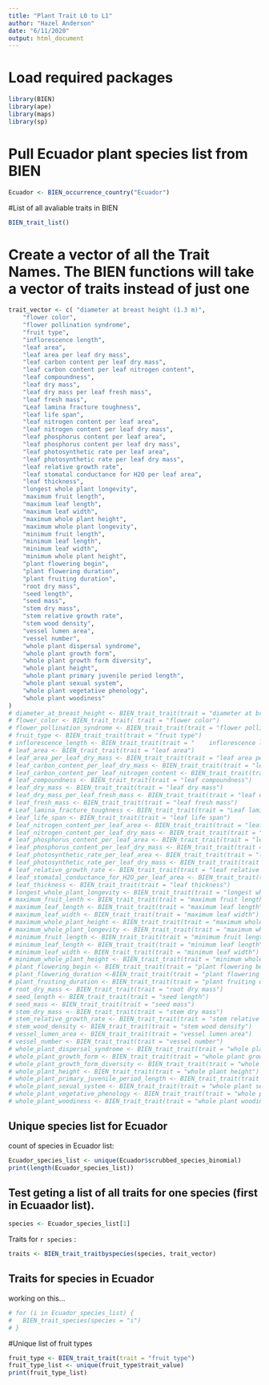 ```yaml
---
title: "Plant Trait L0 to L1"
author: "Hazel Anderson"
date: "6/11/2020"
output: html_document
---
```


# Load required packages
```r
library(BIEN)
library(ape)
library(maps)
library(sp)
```
# Pull Ecuador plant species list from BIEN
```r
Ecuador <- BIEN_occurrence_country("Ecuador")
```

#List of all avaliable traits in BIEN
```r
BIEN_trait_list()
```

# Create a vector of all the Trait Names.  The BIEN functions will take a vector of traits instead of just one


```r

trait_vector <- c( "diameter at breast height (1.3 m)", 
    "flower color", 
    "flower pollination syndrome", 
    "fruit type", 
    "inflorescence length", 
    "leaf area", 
    "leaf area per leaf dry mass", 
    "leaf carbon content per leaf dry mass", 
    "leaf carbon content per leaf nitrogen content", 
    "leaf compoundness", 
    "leaf dry mass", 
    "leaf dry mass per leaf fresh mass", 
    "leaf fresh mass", 
    "Leaf lamina fracture toughness", 
    "leaf life span", 
    "leaf nitrogen content per leaf area", 
    "leaf nitrogen content per leaf dry mass", 
    "leaf phosphorus content per leaf area", 
    "leaf phosphorus content per leaf dry mass", 
    "leaf photosynthetic rate per leaf area", 
    "leaf photosynthetic rate per leaf dry mass", 
    "leaf relative growth rate", 
    "leaf stomatal conductance for H2O per leaf area", 
    "leaf thickness", 
    "longest whole plant longevity", 
    "maximum fruit length", 
    "maximum leaf length", 
    "maximum leaf width", 
    "maximum whole plant height", 
    "maximum whole plant longevity", 
    "minimum fruit length", 
    "minimum leaf length", 
    "minimum leaf width", 
    "minimum whole plant height", 
    "plant flowering begin", 
    "plant flowering duration", 
    "plant fruiting duration", 
    "root dry mass", 
    "seed length", 
    "seed mass", 
    "stem dry mass", 
    "stem relative growth rate", 
    "stem wood density", 
    "vessel lumen area", 
    "vessel number", 
    "whole plant dispersal syndrome", 
    "whole plant growth form", 
    "whole plant growth form diversity", 
    "whole plant height", 
    "whole plant primary juvenile period length", 
    "whole plant sexual system", 
    "whole plant vegetative phenology", 
    "whole plant woodiness"
)
# diameter_at_breast_height <- BIEN_trait_trait(trait = "diameter at breast height (1.3 m)")
# flower_color <- BIEN_trait_trait( trait = "flower color")
# flower_pollination_syndrome <- BIEN_trait_trait(trait = "flower pollination syndrome")
# fruit_type <- BIEN_trait_trait(trait = "fruit type")
# inflorescence_length <- BIEN_trait_trait(trait = "	inflorescence length")
# leaf_area <- BIEN_trait_trait(trait = "leaf area")
# leaf_area_per_leaf_dry_mass <- BIEN_trait_trait(trait = "leaf area per leaf dry mass")
# leaf_carbon_content_per_leaf_dry_mass <- BIEN_trait_trait(trait = "leaf carbon content per leaf dry mass")
# leaf_carbon_content_per_leaf_nitrogen_content <- BIEN_trait_trait(trait = "leaf carbon content per leaf nitrogen content")
# leaf_compoundness <- BIEN_trait_trait(trait = "leaf compoundness")
# leaf_dry_mass <- BIEN_trait_trait(trait = "leaf dry mass")
# leaf_dry_mass_per_leaf_fresh_mass <- BIEN_trait_trait(trait = "leaf dry mass per leaf fresh mass")
# leaf_fresh_mass <- BIEN_trait_trait(trait = "leaf fresh mass")
# Leaf_lamina_fracture_toughness <- BIEN_trait_trait(trait = "Leaf lamina fracture toughness")
# leaf_life_span <- BIEN_trait_trait(trait = "leaf life span")
# leaf_nitrogen_content_per_leaf_area <- BIEN_trait_trait(trait = "leaf nitrogen content per leaf area")
# leaf_nitrogen_content_per_leaf_dry_mass <- BIEN_trait_trait(trait = "leaf nitrogen content per leaf dry mass")
# leaf_phosphorus_content_per_leaf_area <- BIEN_trait_trait(trait = "leaf phosphorus content per leaf area")
# leaf_phosphorus_content_per_leaf_dry_mass <- BIEN_trait_trait(trait = "leaf phosphorus content per leaf dry mass")
# leaf_photosynthetic_rate_per_leaf_area <- BIEN_trait_trait(trait = "leaf photosynthetic rate per leaf area")
# leaf_photosynthetic_rate_per_leaf_dry_mass <- BIEN_trait_trait(trait = "leaf photosynthetic rate per leaf dry mass")
# leaf_relative_growth_rate <- BIEN_trait_trait(trait = "leaf relative growth rate")
# leaf_stomatal_conductance_for_H2O_per_leaf_area <- BIEN_trait_trait(trait = "leaf stomatal conductance for H2O per leaf area")
# leaf_thickness <- BIEN_trait_trait(trait = "leaf thickness")
# longest_whole_plant_longevity <- BIEN_trait_trait(trait = "longest whole plant longevity")
# maximum_fruit_lenth <- BIEN_trait_trait(trait = "maximum fruit length")
# maximum_leaf_length <- BIEN_trait_trait(trait = "maximum leaf length")
# maximum_leaf_width <- BIEN_trait_trait(trait = "maximum leaf width")
# maximum_whole_plant_height <- BIEN_trait_trait(trait = "maximum whole plant height")
# maximum_whole_plant_longevity <- BIEN_trait_trait(trait = "maximum whole plant longevity")
# minimum_fruit_length <- BIEN_trait_trait(trait = "minimum fruit length")
# minimum_leaf_length <- BIEN_trait_trait(trait = "minimum leaf length")
# minimum_leaf_width <- BIEN_trait_trait(trait = "minimum leaf width")
# minimum_whole_plant_height <- BIEN_trait_trait(trait = "minimum whole plant height")
# plant_flowering_begin <- BIEN_trait_trait(trait = "plant flowering begin")
# plant_flowering_duration <-BIEN_trait_trait(trait = "plant flowering duration")
# plant_fruiting_duration <- BIEN_trait_trait(trait = "plant fruiting duration")
# root_dry_mass <- BIEN_trait_trait(trait = "root dry mass")
# seed_length <- BIEN_trait_trait(trait = "seed length")
# seed_mass <- BIEN_trait_trait(trait = "seed mass")
# stem_dry_mass <- BIEN_trait_trait(trait = "stem dry mass")
# stem_relative_growth_rate <- BIEN_trait_trait(trait = "stem relative growth rate")
# stem_wood_density <- BIEN_trait_trait(trait = "stem wood density")
# vessel_lumen_area <- BIEN_trait_trait(trait = "vessel lumen area")
# vessel_number <- BIEN_trait_trait(trait = "vessel number")
# whole_plant_dispersal_syndrome <- BIEN_trait_trait(trait = "whole plant dispersal syndrome")
# whole_plant_growth_form <- BIEN_trait_trait(trait = "whole plant growth form")
# whole_plant_growth_form_diversity <- BIEN_trait_trait(trait = "whole plant growth form diversity")
# whole_plant_height <- BIEN_trait_trait(trait = "whole plant height")
# whole_plant_primary_juvenile_period_length <- BIEN_trait_trait(trait = "whole plant primary juvenile period length")
# whole_plant_sexual_system <- BIEN_trait_trait(trait = "whole plant sexual system")
# whole_plant_vegetative_phenology <- BIEN_trait_trait(trait = "whole plant vegetative phenology")
# whole_plant_woodiness <- BIEN_trait_trait(trait = "whole plant woodiness")
```

## Unique species list for Ecuador

count of species in Ecuador list: 

```r
Ecuador_species_list <- unique(Ecuador$scrubbed_species_binomial)
print(length(Ecuador_species_list))
```


## Test geting a list of all traits for one species (first in Ecuaador list).  

```r
species <- Ecuador_species_list[1]
```


Traits for `r species` : 

```r
traits <- BIEN_trait_traitbyspecies(species, trait_vector)
```



## Traits for species in Ecuador

working on this...

```r
# for (i in Ecuador_species_list) {
#   BIEN_trait_species(species = "i")
# }
```

#Unique list of fruit types
```r
fruit_type <- BIEN_trait_trait(trait = "fruit type")
fruit_type_list <- unique(fruit_type$trait_value)
print(fruit_type_list)
```
